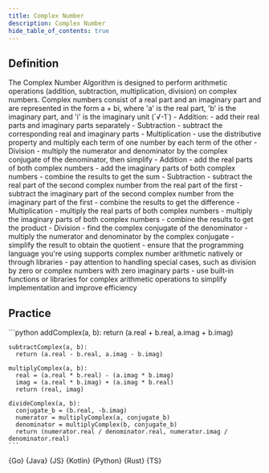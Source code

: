 ```yaml
---
title: Complex Number
description: Complex Number
hide_table_of_contents: true
---
```





## Definition

<Tabs>
  <TabItem value="definition" label="Definition">
    The Complex Number Algorithm is designed to perform arithmetic operations (addition, subtraction, multiplication, division) on complex numbers. Complex numbers consist of a real part and an imaginary part and are represented in the form a + bi, where 'a' is the real part, 'b' is the imaginary part, and 'i' is the imaginary unit (`√-1`)
  </TabItem>
  <TabItem value="how" label="Explanation">
    - Addition:
      - add their real parts and imaginary parts separately
    - Subtraction
      - subtract the corresponding real and imaginary parts
    - Multiplication
      - use the distributive property and multiply each term of one number by each term of the other
    - Division
      - multiply the numerator and denominator by the complex conjugate of the denominator, then simplify
  </TabItem>
  <TabItem value="guidance" label="Guidance">
    - Addition
      - add the real parts of both complex numbers
      - add the imaginary parts of both complex numbers
      - combine the results to get the sum
    - Subtraction
      - subtract the real part of the second complex number from the real part of the first
      - subtract the imaginary part of the second complex number from the imaginary part of the first
      - combine the results to get the difference
    - Multiplication
      - multiply the real parts of both complex numbers
      - multiply the imaginary parts of both complex numbers
      - combine the results to get the product
    - Division
      - find the complex conjugate of the denominator
      - multiply the numerator and denominator by the complex conjugate
      - simplify the result to obtain the quotient
  </TabItem>
  <TabItem value="tips" label="Tips">
    - ensure that the programming language you're using supports complex number arithmetic natively or through libraries
    - pay attention to handling special cases, such as division by zero or complex numbers with zero imaginary parts
    - use built-in functions or libraries for complex arithmetic operations to simplify implementation and improve efficiency
  </TabItem>
</Tabs>

## Practice

<Tabs>
  <TabItem value="practice" label="Practice">
    ```python
    addComplex(a, b):
      return (a.real + b.real, a.imag + b.imag)

    subtractComplex(a, b):
      return (a.real - b.real, a.imag - b.imag)

    multiplyComplex(a, b):
      real = (a.real * b.real) - (a.imag * b.imag)
      imag = (a.real * b.imag) + (a.imag * b.real)
      return (real, imag)

    divideComplex(a, b):
      conjugate_b = (b.real, -b.imag)
      numerator = multiplyComplex(a, conjugate_b)
      denominator = multiplyComplex(b, conjugate_b)
      return (numerator.real / denominator.real, numerator.imag / denominator.real)
    ```
  </TabItem>
  <TabItem value="solution" label="Solution">
    <Tabs queryString="code">
      <TabItem
        value="go"
        label=""
        attributes={{ title: "Go Lang", className: "code_lang go m" }}
      >
        <CodeBlock language="go">{Go}</CodeBlock>
      </TabItem>
      <TabItem
        value="java"
        label=""
        attributes={{ title: "Java", className: "code_lang java m" }}
      >
        <CodeBlock language="java">{Java}</CodeBlock>
      </TabItem>
      <TabItem
        value="js"
        label=""
        attributes={{ title: "JavaScript", className: "code_lang js m" }}
      >
        <CodeBlock language="js">{JS}</CodeBlock>
      </TabItem>
      <TabItem
        value="kotlin"
        label=""
        attributes={{ title: "Kotlin", className: "code_lang kotlin m" }}
      >
        <CodeBlock language="kotlin">{Kotlin}</CodeBlock>
      </TabItem>
      <TabItem
        value="python"
        label=""
        attributes={{ title: "Python", className: "code_lang python m" }}
      >
        <CodeBlock language="python">{Python}</CodeBlock>
      </TabItem>
      <TabItem
        value="rust"
        label=""
        attributes={{ title: "Rust", className: "code_lang rust m" }}
      >
        <CodeBlock language="rust">{Rust}</CodeBlock>
      </TabItem>
      <TabItem
        value="ts"
        label=""
        attributes={{ title: "TypeScript", className: "code_lang ts m" }}
      >
        <CodeBlock language="ts">{TS}</CodeBlock>
      </TabItem>
    </Tabs>
  </TabItem>
</Tabs>
